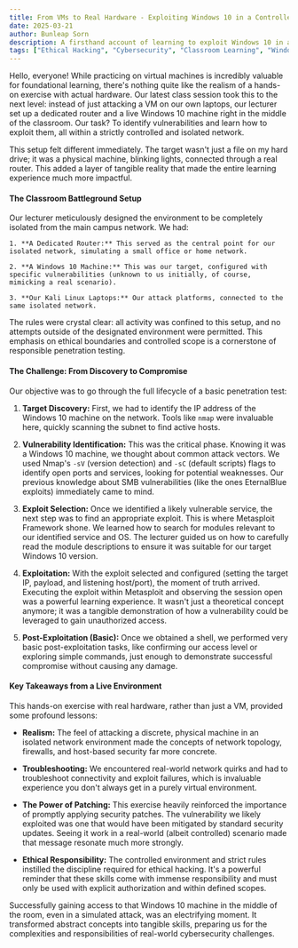 ```yaml
---
title: From VMs to Real Hardware - Exploiting Windows 10 in a Controlled Classroom Environment 
date: 2025-03-21 
author: Bunleap Sorn 
description: A firsthand account of learning to exploit Windows 10 in a practical, isolated network setup, highlighting the realism and ethical considerations of hands-on penetration testing. 
tags: ["Ethical Hacking", "Cybersecurity", "Classroom Learning", "Windows 10", "Exploitation", "Metasploit", "Penetration Testing", "Hands-on Learning"]
---
```


Hello, everyone! While practicing on virtual machines is incredibly valuable for foundational learning, there's nothing quite like the realism of a hands-on exercise with actual hardware. Our latest class session took this to the next level: instead of just attacking a VM on our own laptops, our lecturer set up a dedicated router and a live Windows 10 machine right in the middle of the classroom. Our task? To identify vulnerabilities and learn how to exploit them, all within a strictly controlled and isolated network.

This setup felt different immediately. The target wasn't just a file on my hard drive; it was a physical machine, blinking lights, connected through a real router. This added a layer of tangible reality that made the entire learning experience much more impactful.

#### The Classroom Battleground Setup

Our lecturer meticulously designed the environment to be completely isolated from the main campus network. We had:

    1. **A Dedicated Router:** This served as the central point for our isolated network, simulating a small office or home network.

    2. **A Windows 10 Machine:** This was our target, configured with specific vulnerabilities (unknown to us initially, of course, mimicking a real scenario).

    3. **Our Kali Linux Laptops:** Our attack platforms, connected to the same isolated network.

The rules were crystal clear: all activity was confined to this setup, and no attempts outside of the designated environment were permitted. This emphasis on ethical boundaries and controlled scope is a cornerstone of responsible penetration testing.

#### The Challenge: From Discovery to Compromise

Our objective was to go through the full lifecycle of a basic penetration test:

1. **Target Discovery:** First, we had to identify the IP address of the Windows 10 machine on the network. Tools like `nmap` were invaluable here, quickly scanning the subnet to find active hosts.

2. **Vulnerability Identification:** This was the critical phase. Knowing it was a Windows 10 machine, we thought about common attack vectors. We used Nmap's `-sV` (version detection) and `-sC` (default scripts) flags to identify open ports and services, looking for potential weaknesses. Our previous knowledge about SMB vulnerabilities (like the ones EternalBlue exploits) immediately came to mind.

3. **Exploit Selection:** Once we identified a likely vulnerable service, the next step was to find an appropriate exploit. This is where Metasploit Framework shone. We learned how to search for modules relevant to our identified service and OS. The lecturer guided us on how to carefully read the module descriptions to ensure it was suitable for our target Windows 10 version.

4. **Exploitation:** With the exploit selected and configured (setting the target IP, payload, and listening host/port), the moment of truth arrived. Executing the exploit within Metasploit and observing the session open was a powerful learning experience. It wasn't just a theoretical concept anymore; it was a tangible demonstration of how a vulnerability could be leveraged to gain unauthorized access.

5. **Post-Exploitation (Basic):** Once we obtained a shell, we performed very basic post-exploitation tasks, like confirming our access level or exploring simple commands, just enough to demonstrate successful compromise without causing any damage.

#### Key Takeaways from a Live Environment

This hands-on exercise with real hardware, rather than just a VM, provided some profound lessons:

- **Realism:** The feel of attacking a discrete, physical machine in an isolated network environment made the concepts of network topology, firewalls, and host-based security far more concrete.

- **Troubleshooting:** We encountered real-world network quirks and had to troubleshoot connectivity and exploit failures, which is invaluable experience you don't always get in a purely virtual environment.

- **The Power of Patching:** This exercise heavily reinforced the importance of promptly applying security patches. The vulnerability we likely exploited was one that would have been mitigated by standard security updates. Seeing it work in a real-world (albeit controlled) scenario made that message resonate much more strongly.

- **Ethical Responsibility:** The controlled environment and strict rules instilled the discipline required for ethical hacking. It's a powerful reminder that these skills come with immense responsibility and must only be used with explicit authorization and within defined scopes.

Successfully gaining access to that Windows 10 machine in the middle of the room, even in a simulated attack, was an electrifying moment. It transformed abstract concepts into tangible skills, preparing us for the complexities and responsibilities of real-world cybersecurity challenges.